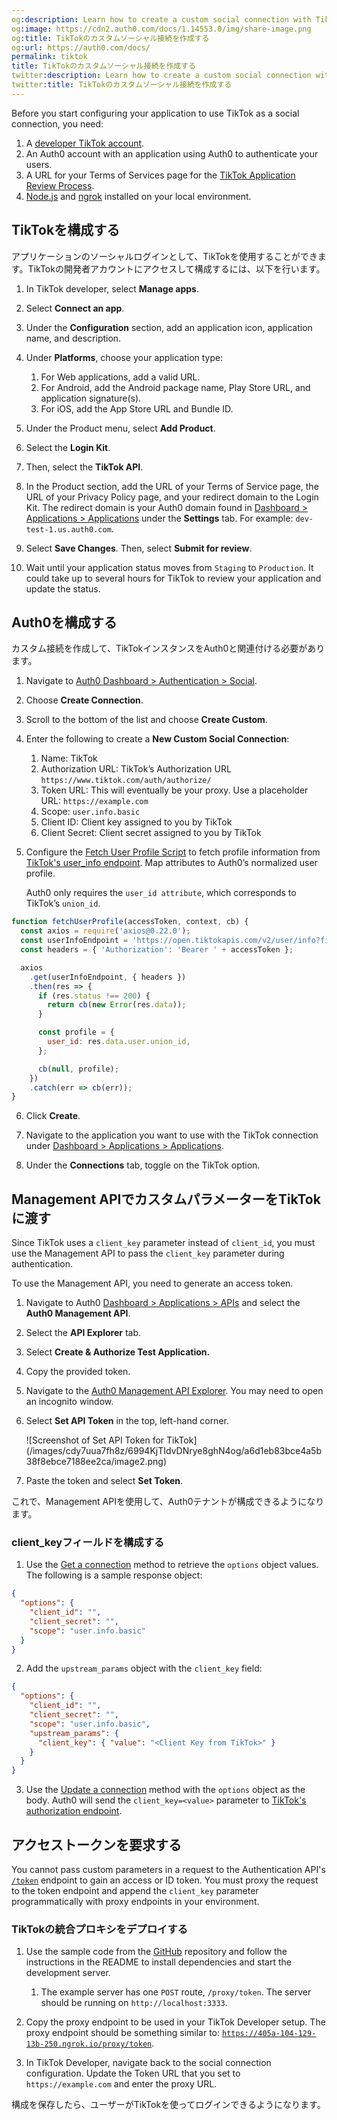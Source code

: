```yaml
---
og:description: Learn how to create a custom social connection with TikTok
og:image: https://cdn2.auth0.com/docs/1.14553.0/img/share-image.png
og:title: TikTokのカスタムソーシャル接続を作成する
og:url: https://auth0.com/docs/
permalink: tiktok
title: TikTokのカスタムソーシャル接続を作成する
twitter:description: Learn how to create a custom social connection with TikTok
twitter:title: TikTokのカスタムソーシャル接続を作成する
---
```


<Card title="Before you start">

Before you start configuring your application to use TikTok as a social connection, you need:

1. A [developer TikTok account](https://developer.tiktok.com/).
2. An Auth0 account with an application using Auth0 to authenticate your users.
3. A URL for your Terms of Services page for the [TikTok Application Review Process](https://developers.tiktok.com/doc/getting-started-faq/).
4. [Node.js](https://nodejs.org/en/) and [ngrok](https://ngrok.com/) installed on your local environment.

</Card>

## TikTokを構成する

アプリケーションのソーシャルログインとして、TikTokを使用することができます。TikTokの開発者アカウントにアクセスして構成するには、以下を行います。

1. In TikTok developer, select **Manage apps**.
2. Select **Connect an app**.
3. Under the **Configuration** section, add an application icon, application name, and description.
4. Under **Platforms**, choose your application type:

   1. For Web applications, add a valid URL.
   2. For Android, add the Android package name, Play Store URL, and application signature(s).
   3. For iOS, add the App Store URL and Bundle ID.
5. Under the Product menu, select **Add Product**.
6. Select the **Login Kit**.
7. Then, select the **TikTok API**.
8. In the Product section, add the URL of your Terms of Service page, the URL of your Privacy Policy page, and your redirect domain to the Login Kit. The redirect domain is your Auth0 domain found in [Dashboard > Applications > Applications](http://manage.auth0.com/#/applications) under the **Settings** tab. For example: `dev-test-1.us.auth0.com`.
9. Select **Save Changes**. Then, select **Submit for review**.
10. Wait until your application status moves from `Staging` to `Production`. It could take up to several hours for TikTok to review your application and update the status.

## Auth0を構成する

カスタム接続を作成して、TikTokインスタンスをAuth0と関連付ける必要があります。

1. Navigate to [Auth0 Dashboard > Authentication > Social](http://manage.auth0.com/#/social).
2. Choose **Create Connection**.
3. Scroll to the bottom of the list and choose **Create Custom**.
4. Enter the following to create a **New Custom Social Connection**:

   1. Name: TikTok
   2. Authorization URL: TikTok’s Authorization URL `https://www.tiktok.com/auth/authorize/`
   3. Token URL: This will eventually be your proxy. Use a placeholder URL: `https://example.com`
   4. Scope: `user.info.basic`
   5. Client ID: Client key assigned to you by TikTok
   6. Client Secret: Client secret assigned to you by TikTok
5. Configure the [Fetch User Profile Script](/docs/authenticate/identity-providers/social-identity-providers/oauth2#fetch-user-profile-script) to fetch profile information from [TikTok's user_info endpoint](https://developers.tiktok.com/doc/tiktok-api-v2-get-user-info/). Map attributes to Auth0’s normalized user profile.

   <Callout icon="file-lines" color="#0EA5E9" iconType="regular">

   Auth0 only requires the `user_id attribute`, which corresponds to TikTok’s `union_id`.

   </Callout>

```javascript lines
function fetchUserProfile(accessToken, context, cb) {
  const axios = require('axios@0.22.0');
  const userInfoEndpoint = 'https://open.tiktokapis.com/v2/user/info?fields=union_id';
  const headers = { 'Authorization': 'Bearer ' + accessToken };

  axios
    .get(userInfoEndpoint, { headers })
    .then(res => {
      if (res.status !== 200) {
        return cb(new Error(res.data));
      }

      const profile = {
        user_id: res.data.user.union_id,
      };

      cb(null, profile);
    })
    .catch(err => cb(err));
}
```






6. Click **Create**.

7. Navigate to the application you want to use with the TikTok connection under [Dashboard > Applications > Applications](http://manage.auth0.com/#/applications).

8. Under the **Connections** tab, toggle on the TikTok option.

## Management APIでカスタムパラメーターをTikTokに渡す

Since TikTok uses a `client_key` parameter instead of `client_id`, you must use the <Tooltip tip="Management API: A product to allow customers to perform administrative tasks." cta="View Glossary" href="/docs/glossary?term=Management+API">Management API</Tooltip> to pass the `client_key` parameter during authentication.

To use the Management API, you need to generate an <Tooltip tip="Access Token: Authorization credential, in the form of an opaque string or JWT, used to access an API." cta="View Glossary" href="/docs/glossary?term=access+token">access token</Tooltip>.

1. Navigate to Auth0 [Dashboard > Applications > APIs](http://manage.auth0.com/#/apis) and select the **Auth0 Management API**.
2. Select the **API Explorer** tab.
3. Select **Create & Authorize Test Application.**
4. Copy the provided token.
5. Navigate to the [Auth0 Management API Explorer](https://auth0.com/docs/api/management/v2). You may need to open an incognito window.
6. Select **Set API Token** in the top, left-hand corner.

   <Frame>![Screenshot of Set API Token for TikTok](/images/cdy7uua7fh8z/6994KjTIdvDNrye8ghN4og/a6d1eb83bce4a5b38f8ebce7188ee2ca/image2.png)</Frame>
7. Paste the token and select **Set Token**.

これで、Management APIを使用して、Auth0テナントが構成できるようになります。

### client_keyフィールドを構成する

1. Use the [Get a connection](https://auth0.com/docs/api/management/v2#!/Connections/get_connections_by_id) method to retrieve the `options` object values. The following is a sample response object:

```json lines
{
  "options": {
    "client_id": "",
    "client_secret": "",
    "scope": "user.info.basic"
  }
}
```






2. Add the `upstream_params` object with the `client_key` field:

```json lines
{
  "options": {
    "client_id": "",
    "client_secret": "",
    "scope": "user.info.basic",
    "upstream_params": { 
      "client_key": { "value": "<Client Key from TikTok>" } 
    }
  }
}
```






3. Use the [Update a connection](https://auth0.com/docs/api/management/v2#!/Connections/patch_connections_by_id) method with the `options` object as the body. Auth0 will send the `client_key=<value>` parameter to [TikTok's authorization endpoint](https://developers.tiktok.com/doc/login-kit-web/).

## アクセストークンを要求する

You cannot pass custom parameters in a request to the Authentication API's [`/token`](https://developers.tiktok.com/doc/login-kit-manage-user-access-tokens/) endpoint to gain an access or <Tooltip tip="ID Token: Credential meant for the client itself, rather than for accessing a resource." cta="View Glossary" href="/docs/glossary?term=ID+token">ID token</Tooltip>. You must proxy the request to the <Tooltip tip="ID Token: Credential meant for the client itself, rather than for accessing a resource." cta="View Glossary" href="/docs/glossary?term=token+endpoint">token endpoint</Tooltip> and append the `client_key` parameter programmatically with proxy endpoints in your environment.

### TikTokの統合プロキシをデプロイする

1. Use the sample code from the [GitHub](https://github.com/tylerkeesling/tiktok-access-token-proxy) repository and follow the instructions in the README to install dependencies and start the development server.

   1. The example server has one `POST` route, `/proxy/token`. The server should be running on `http://localhost:3333`.
2. Copy the proxy endpoint to be used in your TikTok Developer setup. The proxy endpoint should be something similar to: [`https://405a-104-129-13b-250.ngrok.io/proxy/token`](https://405a-104-129-13b-250.ngrok.io/proxy/token).
3. In TikTok Developer, navigate back to the social connection configuration. Update the Token URL that you set to `https://example.com` and enter the proxy URL.

構成を保存したら、ユーザーがTikTokを使ってログインできるようになります。
